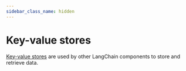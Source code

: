 ```yaml
---
sidebar_class_name: hidden
---
```


# Key-value stores

[Key-value stores](/docs/concepts/#key-value-stores) are used by other LangChain components to store and retrieve data.


<DocCardList />
